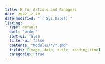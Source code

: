 ```yaml
---
title: R for Artists and Managers
date: 2022-12-20
date-modified: "`r Sys.Date()`"
listing: 
  type: default
  sort: "order"
  sort-ui: false
  filter-ui: false
  contents: "Modules/*/*.qmd"
  fields: [image, date, title, reading-time]
  categories: true
---
```

